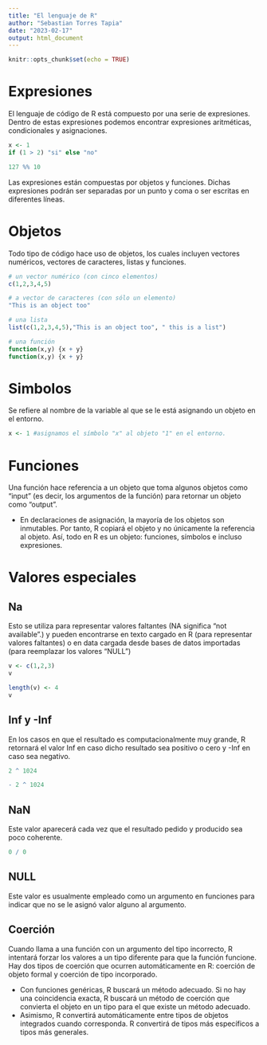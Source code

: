 ---
title: "El lenguaje de R"
author: "Sebastian Torres Tapia"
date: "2023-02-17"
output: html_document
---

```{r setup, include=FALSE}
knitr::opts_chunk$set(echo = TRUE)
```


# Expresiones

El lenguaje de código de R está compuesto por una serie de expresiones. Dentro de estas expresiones podemos encontrar expresiones aritméticas, condicionales y asignaciones.

```{r}
x <- 1
if (1 > 2) "si" else "no"
```

```{r}
127 %% 10
```

Las expresiones están compuestas por objetos y funciones. Dichas expresiones podrán ser separadas por un punto y coma o ser escritas en diferentes líneas. 

# Objetos

Todo tipo de código hace uso de objetos, los cuales incluyen vectores numéricos, vectores de caracteres, listas y funciones.

```{r}
# un vector numérico (con cinco elementos)
c(1,2,3,4,5)
```

```{r}
# a vector de caracteres (con sólo un elemento)
"This is an object too"
```

```{r}
# una lista
list(c(1,2,3,4,5),"This is an object too", " this is a list")
```

```{r}
# una función
function(x,y) {x + y}
function(x,y) {x + y}
```


# Simbolos

Se refiere al nombre de la variable al que se le está asignando un objeto en el entorno. 

```{r}
x <- 1 #asignamos el símbolo "x" al objeto "1" en el entorno.
```

# Funciones

Una función hace referencia a un objeto que toma algunos objetos como “input” (es decir, los argumentos de la función) para retornar un objeto como “output”.

- En declaraciones de asignación, la mayoría de los objetos son inmutables. Por tanto, R copiará el objeto y no únicamente la referencia al objeto. Así, todo en R es un objeto: funciones, símbolos e incluso expresiones.


# Valores especiales

## Na

Esto se utiliza para representar valores faltantes (NA significa "not available".) y pueden encontrarse en texto cargado en R (para representar valores faltantes) o en data cargada desde bases de datos importadas (para reemplazar los valores “NULL”)


```{r}
v <- c(1,2,3)
v
```

```{r}
length(v) <- 4
v
```


## Inf y -Inf

En los casos en que el resultado es computacionalmente muy grande, R retornará el valor Inf en caso dicho resultado sea positivo o cero y -Inf en caso sea negativo. 

```{r}
2 ^ 1024
```

```{r}
- 2 ^ 1024
```


## NaN

Este valor aparecerá cada vez que el resultado pedido y producido sea poco coherente.

```{r}
0 / 0
```
 
## NULL

Este valor es usualmente empleado como un argumento en funciones para indicar que no se le asignó valor alguno al argumento.


## Coerción

Cuando llama a una función con un argumento del tipo incorrecto, R intentará forzar los valores a un tipo diferente para que la función funcione. Hay dos tipos de coerción que ocurren automáticamente en R: coerción de objeto formal y coerción de tipo incorporado. 

- Con funciones genéricas, R buscará un método adecuado. Si no hay una coincidencia exacta, R buscará un método de coerción que convierta el objeto en un tipo para el que existe un método adecuado.
- Asimismo, R convertirá automáticamente entre tipos de objetos integrados cuando corresponda. R convertirá de tipos más específicos a tipos más generales.














